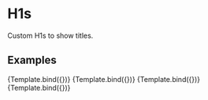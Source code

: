 

<Meta title="Design System/Typography/H1" component={H1} />

# H1s

Custom H1s to show titles.

## Examples


<Canvas>
  <Story
    name="Light mode"
    args={{
      mode: "light",
      text: "Example of an header",
    }}
  >
    {Template.bind({})}
  </Story>
  <Story
    name="Light mode with bold"
    args={{
      mode: "light",
      bold: true,
      text: "Example of an header with bold",
    }}
  >
    {Template.bind({})}
  </Story>
  <Story
    name="Dark mode"
    parameters={{ backgrounds: { default: "dark" } }}
    args={{
      mode: "dark",
      text: "Example of an header",
    }}
  >
    {Template.bind({})}
  </Story>
  <Story
    name="Dark mode with bold"
    parameters={{ backgrounds: { default: "dark" } }}
    args={{
      mode: "dark",
      bold: true,
      text: "Example of an header with bold",
    }}
  >
    {Template.bind({})}
  </Story>
</Canvas>
